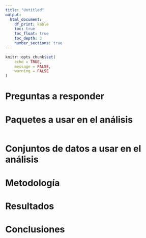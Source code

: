 ```yaml
---
title: "Untitled"
output: 
  html_document:
    df_print: kable
    toc: true
    toc_float: true
    toc_depth: 3
    number_sections: true
---
```


```r
knitr::opts_chunk$set(
	echo = TRUE,
	message = FALSE,
	warning = FALSE
)
```

# Preguntas a responder



# Paquetes a usar en el análisis

```r

```

# Conjuntos de datos a usar en el análisis



# Metodología



# Resultados



# Conclusiones


